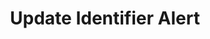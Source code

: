 ---
openapi: firework-v2-openapi put /assets/{asset_id}/alerts/{alert_id}
title: Update Identifier Alert
---